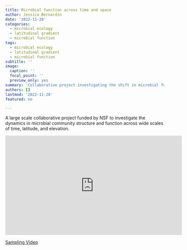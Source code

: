 ```yaml
---
title: Microbial function across time and space
author: Jessica Bernardin
date: '2022-11-20'
categories:
  - microbial ecology
  - latitudinal gradient
  - microbial function
tags:
  - microbial ecology
  - latitudinal gradient
  - microbial function
subtitle: ''
image: 
  caption: ''
  focal_point: ''
  preview_only: yes
summary: 'Collaborative project investigating the shift in microbial function across time and latidude.'
authors: []
lastmod: '2022-11-20'
featured: no

---
```


A large scale collaborative project funded by NSF to investigate the dynamics in microbial community structure and function across wide scales of time, latitude, and elevation.

<iframe width="560" height="315" src="https://www.youtube.com/embed/0PjmmH8mZI0" title="YouTube video player" frameborder="0" allow="accelerometer; autoplay; clipboard-write; encrypted-media; gyroscope; picture-in-picture" allowfullscreen></iframe>

[Sampling Video](https://www.youtube.com/watch?v=0PjmmH8mZI0)
